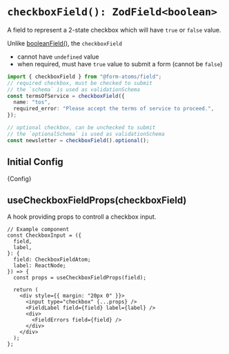 

<Meta title="fields/checkboxField" of={CheckboxStories} />

# `checkboxField(): ZodField<boolean>`

A field to represent a 2-state checkbox which will have `true` or `false` value.

Unlike [booleanField()](?path=/docs/fields-booleanfield--docs), the `checkboxField`

- cannot have `undefined` value
- when required, must have `true` value to submit a form (cannot be `false`)

```ts
import { checkboxField } from "@form-atoms/field";
// required checkbox, must be checked to submit
// the `schema` is used as validationSchema
const termsOfService = checkboxField({
  name: "tos",
  required_error: "Please accept the terms of service to proceed.",
});

// optional checkbox, can be unchecked to submit
// the `optionalSchema` is used as validationSchema
const newsletter = checkboxField().optional();
```

## Initial Config

<Markdown>{Config}</Markdown>

## useCheckboxFieldProps(checkboxField)

A hook providing props to controll a checkbox input.

```tsx
// Example component
const CheckboxInput = ({
  field,
  label,
}: {
  field: CheckboxFieldAtom;
  label: ReactNode;
}) => {
  const props = useCheckboxFieldProps(field);

  return (
    <div style={{ margin: "20px 0" }}>
      <input type="checkbox" {...props} />
      <FieldLabel field={field} label={label} />
      <div>
        <FieldErrors field={field} />
      </div>
    </div>
  );
};
```

<Stories />
